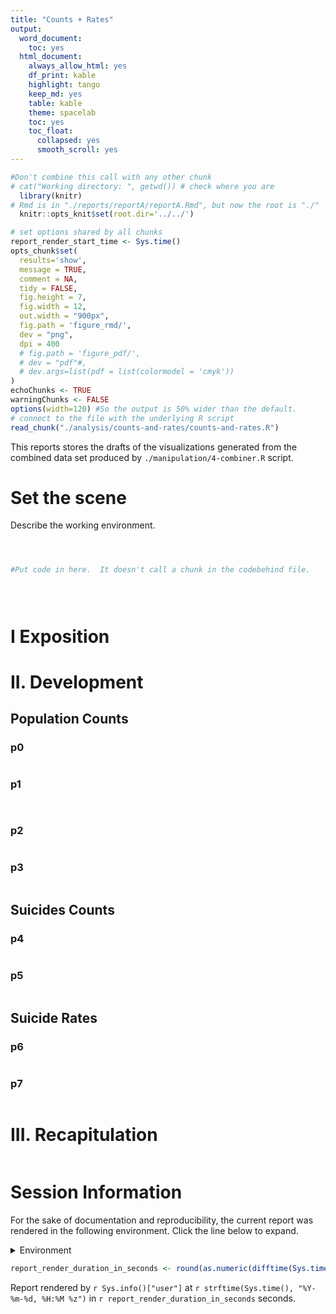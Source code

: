 ```yaml
---
title: "Counts + Rates"
output:
  word_document:
    toc: yes
  html_document:
    always_allow_html: yes
    df_print: kable
    highlight: tango
    keep_md: yes
    table: kable
    theme: spacelab
    toc: yes
    toc_float:
      collapsed: yes
      smooth_scroll: yes
---
```


<!-- These two chunks should be added in the beginning of every .Rmd that you want to source an .R script -->
<!--  The 1st mandatory chunck  -->
<!--  Set the working directory to the repository's base directory -->
```r
#Don't combine this call with any other chunk 
# cat("Working directory: ", getwd()) # check where you are
  library(knitr)
# Rmd is in "./reports/reportA/reportA.Rmd", but now the root is "./"
  knitr::opts_knit$set(root.dir='../../') 
```

<!--  The 2nd mandatory chunck  -->
<!-- Set the report-wide options, and point to the external code file. -->
```r
# set options shared by all chunks
report_render_start_time <- Sys.time()
opts_chunk$set(
  results='show', 
  message = TRUE,
  comment = NA, 
  tidy = FALSE,
  fig.height = 7, 
  fig.width = 12, 
  out.width = "900px",
  fig.path = 'figure_rmd/',     
  dev = "png",
  dpi = 400
  # fig.path = 'figure_pdf/',     
  # dev = "pdf"#,
  # dev.args=list(pdf = list(colormodel = 'cmyk'))
)
echoChunks <- TRUE
warningChunks <- FALSE
options(width=120) #So the output is 50% wider than the default.
# connect to the file with the underlying R script  
read_chunk("./analysis/counts-and-rates/counts-and-rates.R") 
```

This reports stores the drafts of the visualizations generated from the combined data set produced by `./manipulation/4-combiner.R` script.


# Set the scene 

Describe the working environment. 
<!-- Load 'sourced' R files.  Suppress the output when loading packages. --> 
```r
```


<!-- Load the sources.  Suppress the output when loading sources. --> 
```r
```


<!-- Load any Global functions and variables declared in the R file.  Suppress the output. --> 
```r
```

<!-- Declare any global functions specific to a Rmd output.  Suppress the output. --> 
```r
#Put code in here.  It doesn't call a chunk in the codebehind file.
```

<!-- Load the datasets.   -->
```r
```

<!-- Inspect the datasets.   -->
```r
```

<!-- Tweak the datasets.   -->
```r
```


# I Exposition 



# II. Development



## Population Counts

### p0
```r
```

### p1
```r
```


```r
```

### p2
```r
```

### p3  
```r
```

## Suicides Counts

### p4  
```r
```

### p5  
```r
```


## Suicide Rates 

### p6  
```r
```

### p7  
```r
```

# III. Recapitulation


```r
```

  


Session Information {#session-info}
===========================================================================

For the sake of documentation and reproducibility, the current report was rendered in the following environment.  Click the line below to expand.

<details>
  <summary>Environment <span class="glyphicon glyphicon-plus-sign"></span></summary>
```r
if( requireNamespace("devtools", quietly = TRUE) ) {
  devtools::session_info()
} else {
  sessionInfo()
}
```
</details>

```r
report_render_duration_in_seconds <- round(as.numeric(difftime(Sys.time(), report_render_start_time, units="secs")))
```

Report rendered by `r Sys.info()["user"]` at `r strftime(Sys.time(), "%Y-%m-%d, %H:%M %z")` in `r report_render_duration_in_seconds` seconds.


